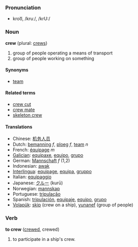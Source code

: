 ===Pronunciation===
*kroo͞, /kruː/, /krU:/

=== Noun ===
'''crew''' (plural: [[crews]])

#group of people operating a means of transport
#group of people working on something

==== Synonyms ====
*[[team]]

==== Related terms ====
*[[crew cut]]
*[[crew mate]]
*[[skeleton crew]]

==== Translations ====
*Chinese: [[机务人员]]
*Dutch: [[bemanning]] ''f'', [[ploeg]] ''f'', [[team]] ''n''
*French: [[équipage]] ''m''
*[[Galician]]: [[equipaxe]], [[equipo]], [[grupo]]
*German: [[Mannschaft]] ''f'' (1,2)
*Indonesian: [[awak]]
*[[Interlingua]]: [[equipage]], [[equipa]], [[gruppo]]
*Italian: [[equipaggio]]
*Japanese: [[クルー]] (kurū)
*Norwegian: [[mannskap]]
*Portuguese: [[tripulação]]
*Spanish: [[tripulación]], [[equipaje]], [[equipo]], [[grupo]]
*[[Volapük]]: [[skip]] (crew on a ship), [[yunanef]] (group of people)

=== Verb ===
'''to crew''' ([[crewed]], crewed)

# to participate in a ship's crew.
